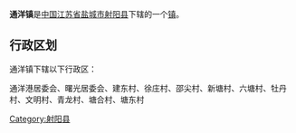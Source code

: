 {{中国乡级行政区
|行政区全称 = 通洋镇
|景观照片文件名 = 
|景观照片描述 = 
|汉语拼音 =
|其他语言 = 
|其他语言名称 = 
|位置图文件名 = 
|位置图描述 = 
|自定义图片=
|上级行政区 = [[江苏省|江苏省]][[盐城市|盐城市]][[射阳县|射阳县]]
|行政区类别 = [[行政建制镇|镇]]
|行政区划代码 = 
|行政区划 = 
|村委会 = 
|居委会 = 
|建置时间 = 
|领导职位 = 
|领导名称 = 
|政府驻地 = 
|毗邻 = 
|地理坐标 = 
|总面积 = 
|总人口 = 
|户籍人口 = 
|户籍人口年份 = 
|常住人口 = 
|常住人口年份 = 
|人口密度 = 
|GDP = 
|邮政编码 = 
|电话区号 = 
|官方网站 = 
|网站名称 = 
}}
'''通洋镇'''是[[中华人民共和国|中国]][[江苏省|江苏省]][[盐城市|盐城市]][[射阳县|射阳县]]下辖的一个[[行政建制镇|镇]]。

== 行政区划 ==
通洋镇下辖以下行政区：

通洋港居委会、曙光居委会、建东村、徐庄村、邵尖村、新塘村、六塘村、牡丹村、文明村、青龙村、塘合村、塘东村

{{江苏小作品}}
{{射阳县行政区划}}

[[Category:射阳县|Category:射阳县]]